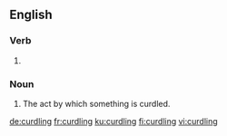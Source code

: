 ==English==

===Verb===
{{head|en|present participle}}

# {{present participle of|curdle|lang=en|nocat=1}}

===Noun===
{{en-noun}}

# The act by which something is curdled.

[[de:curdling]]
[[fr:curdling]]
[[ku:curdling]]
[[fi:curdling]]
[[vi:curdling]]